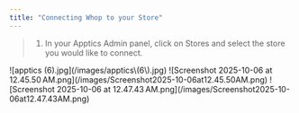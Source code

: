 ```yaml
---
title: "Connecting Whop to your Store"
---
```


> 1. In your Apptics Admin panel, click on Stores and select the store you would like to connect.

<Steps>
  <Step title="In your Apptics Admin panel, click on Stores and select the store you would like to connect.">
    ![apptics (6).jpg](/images/apptics\(6\).jpg)
  </Step>
  <Step title="In the top Menu select Connect, then click on Whop">
    ![Screenshot 2025-10-06 at 12.45.50 AM.png](/images/Screenshot2025-10-06at12.45.50AM.png)
  </Step>
  <Step title="Enter your Whop API Key, Product ID, and Webhook Secret">
    ![Screenshot 2025-10-06 at 12.47.43 AM.png](/images/Screenshot2025-10-06at12.47.43AM.png)
  </Step>
  <Step title="Don't forget to save changes.">
    
  </Step>
</Steps>